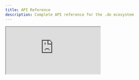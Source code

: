 ```yaml
---
title: API Reference
description: Complete API reference for the .do ecosystem
---
```


<div style={{ height: "calc(100vh - 64px)", width: "100%" }}>
  <iframe 
    src="https://docs.apis.do" 
    style={{ 
      border: "none", 
      width: "100%", 
      height: "100%", 
      overflow: "hidden" 
    }} 
    title="API Reference" 
    allow="accelerometer; autoplay; clipboard-write; encrypted-media; gyroscope; picture-in-picture" 
    allowFullScreen
  />
</div>
